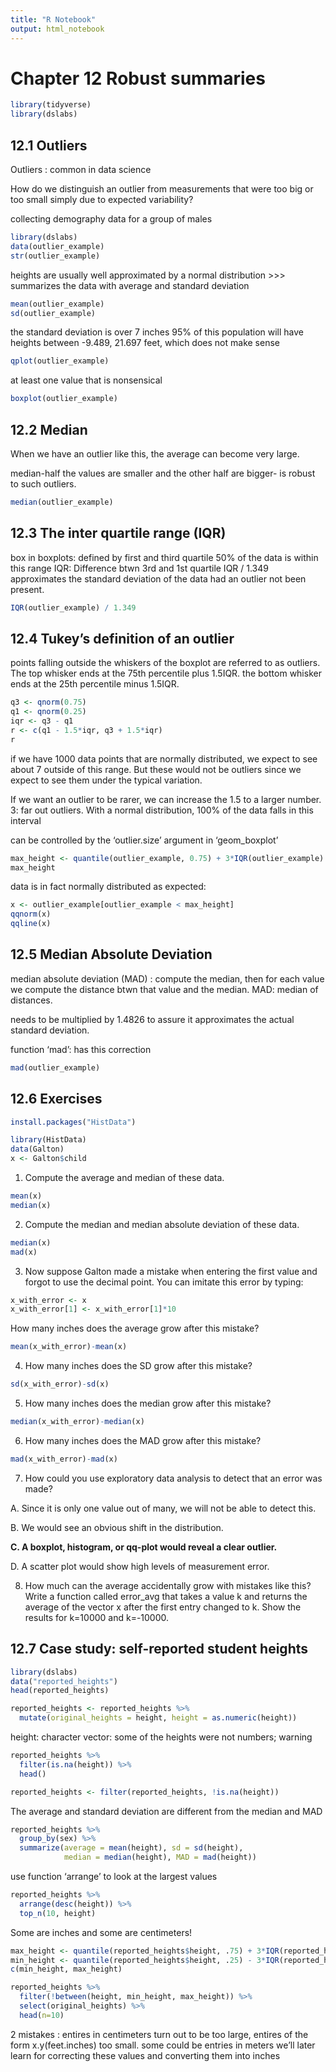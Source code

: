```yaml
---
title: "R Notebook"
output: html_notebook
---
```


# Chapter 12 Robust summaries

```r
library(tidyverse)
library(dslabs)
```

## 12.1 Outliers

Outliers : common in data science

How do we distinguish an outlier from measurements that were too big or too small simply due to expected variability?

collecting demography data for a group of males

```r
library(dslabs)
data(outlier_example)
str(outlier_example)
```

heights are usually well approximated by a normal distribution >>> summarizes the data with average and standard deviation

```r
mean(outlier_example)
sd(outlier_example)
```

the standard deviation is over 7 inches
95% of this population will have heights between -9.489, 21.697 feet, which does not make sense

```r
qplot(outlier_example)
```

at least one value that is nonsensical

```r
boxplot(outlier_example)
```

## 12.2 Median

When we have an outlier like this, the average can become very large.

median-half the values are smaller and the other half are bigger- is robust to such outliers. 

```r
median(outlier_example)
```

## 12.3 The inter quartile range (IQR)

box in boxplots: defined by first and third quartile
50% of the data is within this range
IQR: Difference btwn 3rd and 1st quartile
IQR / 1.349 approximates the standard deviation of the data had an outlier not been present.

```r
IQR(outlier_example) / 1.349
```

## 12.4 Tukey's definition of an outlier

points falling outside the whiskers of the boxplot are referred to as outliers.
The top whisker ends at the 75th percentile plus 1.5IQR. the bottom whisker ends at the 25th percentile minus 1.5IQR.

```r
q3 <- qnorm(0.75)
q1 <- qnorm(0.25)
iqr <- q3 - q1
r <- c(q1 - 1.5*iqr, q3 + 1.5*iqr)
r
```

if we have 1000 data points that are normally distributed, we expect to see about 7 outside of this range. But these would not be outliers since we expect to see them under the typical variation.

If we want an outlier to be rarer, we can increase the 1.5 to a larger number. 3: far out outliers. With a normal distribution, 100% of the data falls in this interval

can be controlled by the 'outlier.size' argument in 'geom_boxplot'

```r
max_height <- quantile(outlier_example, 0.75) + 3*IQR(outlier_example)
max_height
```

data is in fact normally distributed as expected:

```r
x <- outlier_example[outlier_example < max_height]
qqnorm(x)
qqline(x)
```

## 12.5 Median Absolute Deviation

median absolute deviation (MAD) : compute the median, then for each value we compute the distance btwn that value and the median. MAD: median of distances.

needs to be multiplied by 1.4826 to assure it approximates the actual standard deviation.

function 'mad': has this correction
 
```r
mad(outlier_example)
```

## 12.6 Exercises

```r
install.packages("HistData")
```

```r
library(HistData)
data(Galton)
x <- Galton$child
```

1. Compute the average and median of these data.

```r
mean(x)
median(x)
```

2. Compute the median and median absolute deviation of these data.

```r
median(x)
mad(x)
```

3. Now suppose Galton made a mistake when entering the first value and forgot to use the decimal point. You can imitate this error by typing:

```r
x_with_error <- x
x_with_error[1] <- x_with_error[1]*10
```

How many inches does the average grow after this mistake?

```r
mean(x_with_error)-mean(x)
```

4. How many inches does the SD grow after this mistake?

```r
sd(x_with_error)-sd(x)
```

5. How many inches does the median grow after this mistake?

```r
median(x_with_error)-median(x)
```

6. How many inches does the MAD grow after this mistake?

```r
mad(x_with_error)-mad(x)
```

7. How could you use exploratory data analysis to detect that an error was made?

A. Since it is only one value out of many, we will not be able to detect this.

B. We would see an obvious shift in the distribution.

__C. A boxplot, histogram, or qq-plot would reveal a clear outlier.__

D. A scatter plot would show high levels of measurement error.

8. How much can the average accidentally grow with mistakes like this? Write a function called error_avg that takes a value k and returns the average of the vector x after the first entry changed to k. Show the results for k=10000 and k=-10000.

## 12.7 Case study: self-reported student heights

```r
library(dslabs)
data("reported_heights")
head(reported_heights)
```

```r
reported_heights <- reported_heights %>%
  mutate(original_heights = height, height = as.numeric(height))
```

height: character vector: some of the heights were not numbers; warning

```r
reported_heights %>% 
  filter(is.na(height)) %>% 
  head()
```

```r
reported_heights <- filter(reported_heights, !is.na(height))
```

The average and standard deviation are different from the median and MAD

```r
reported_heights %>% 
  group_by(sex) %>%
  summarize(average = mean(height), sd = sd(height),
            median = median(height), MAD = mad(height))
```

use function 'arrange' to look at the largest values

```r
reported_heights %>% 
  arrange(desc(height)) %>% 
  top_n(10, height)
```

Some are inches and some are centimeters!

```r
max_height <- quantile(reported_heights$height, .75) + 3*IQR(reported_heights$height)
min_height <- quantile(reported_heights$height, .25) - 3*IQR(reported_heights$height)
c(min_height, max_height)
```

```r
reported_heights %>% 
  filter(!between(height, min_height, max_height)) %>% 
  select(original_heights) %>%
  head(n=10)
```

2 mistakes : entires in centimeters turn out to be too large, entires of the form x.y(feet.inches) too small. some could be entries in meters
we'll later learn for correcting these values and converting them into inches

